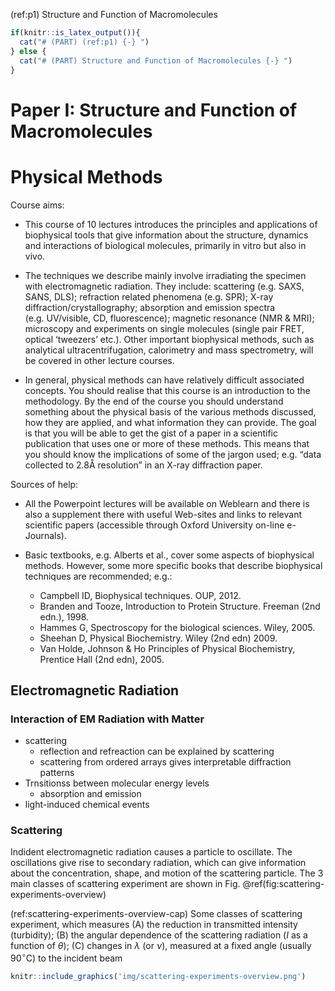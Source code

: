 (ref:p1) Structure and Function of Macromolecules

```r
if(knitr::is_latex_output()){
  cat("# (PART) (ref:p1) {-} ")
} else {
  cat("# (PART) Structure and Function of Macromolecules {-} ")
}
```

# Paper I: Structure and Function of Macromolecules {#p1}

# Physical Methods {#physical-methods}

Course aims:
 
- This course of 10 lectures introduces the principles and applications of biophysical tools that give information about the structure, dynamics and interactions of biological molecules, primarily in vitro but also in vivo. 
 
- The techniques we describe mainly involve irradiating the specimen with electromagnetic radiation. They include: scattering (e.g. SAXS, SANS, DLS); refraction related phenomena (e.g. SPR); X-ray diffraction/crystallography; absorption and emission spectra (e.g. UV/visible, CD, fluorescence); magnetic resonance (NMR & MRI); microscopy and experiments on single molecules (single pair FRET, optical ‘tweezers’ etc.). Other important biophysical methods, such as analytical ultracentrifugation, calorimetry and mass spectrometry, will be covered in other lecture courses.
 
- In general, physical methods can have relatively difficult associated concepts. You should realise that this course is an introduction to the methodology. By the end of the course you should understand something about the physical basis of the various methods discussed, how they are applied, and what information they can provide. The goal is that you will be able to get the gist of a paper in a scientific publication that uses one or more of these methods. This means that you should know the implications of some of the jargon used; e.g. "data collected to 2.8Å resolution" in an X-ray diffraction paper.
 
Sources of help:
 
- All the Powerpoint lectures will be available on Weblearn and there is also a supplement there with useful Web-sites and links to relevant scientific papers (accessible through Oxford University on-line e-Journals).
 
- Basic textbooks, e.g. Alberts et al., cover some aspects of biophysical methods. However, some more specific books that describe biophysical techniques are recommended; e.g.:
    - Campbell ID, Biophysical techniques. OUP, 2012.
    - Branden and Tooze, Introduction to Protein Structure. Freeman (2nd edn.), 1998.
    - Hammes G, Spectroscopy for the biological sciences. Wiley, 2005.
    - Sheehan D, Physical Biochemistry. Wiley (2nd edn) 2009.
    - Van Holde, Johnson & Ho Principles of Physical Biochemistry, Prentice Hall (2nd edn), 2005. 
    
## Electromagnetic Radiation

### Interaction of EM Radiation with Matter

- scattering
  - reflection and refreaction can be explained by scattering
  - scattering from ordered arrays gives interpretable diffraction patterns
- Trnsitionss between molecular energy levels
  - absorption and emission 
- light-induced chemical events

### Scattering

Indident electromagnetic radiation causes a particle to oscillate. The oscillations give rise to secondary radiation, which can give information about the concentration, shape, and motion of the scattering particle. The 3 main classes of scattering experiment are shown in Fig. \@ref(fig:scattering-experiments-overview)

(ref:scattering-experiments-overview-cap) Some classes of scattering experiment, which measures (A) the reduction in transmitted intensity (turbidity); (B) the angular dependence of the scattering radiation (_I_ as a function of $\theta$); (C) changes in $\lambda$ (or $\nu$), measured at a fixed angle (usually 90$^\circ$C) to the incident beam

```r
knitr::include_graphics('img/scattering-experiments-overview.png')
```



